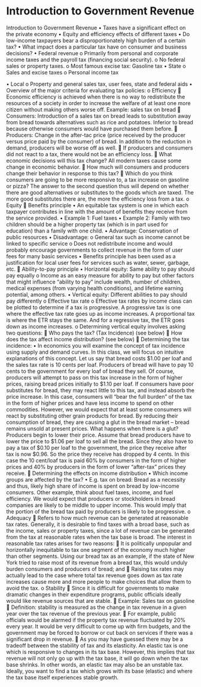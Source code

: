 # Introduction to Government Revenue

Introduction to Government Revenue
•	Taxes have a significant effect on the private economy
•	Equity and efficiency effects of different taxes
•	Do low-income taxpayers bear a disproportionately high burden of a certain tax? 
•	What impact does a particular tax have on consumer and business decisions?
•	Federal revenue
o	Primarily from personal and corporate income taxes and the payroll tax (financing social security).
o	No federal sales or property taxes.
o	Most famous excise tax: Gasoline tax
•	State
o	Sales and excise taxes
o	Personal income tax

•	Local
o	Property and general sales tax, user fees, state and federal aids
•	Overview of the major criteria for evaluating tax policies:
o	Efficiency
	Economic efficiency is achieved when there is no way to redistribute the resources of a society in order to increase the welfare of at least one more citizen without making others worse off. Example: sales tax on bread
	Consumers: Introduction of a sales tax on bread leads to substitution away from bread towards alternatives such as rice and potatoes. Inferior to bread because otherwise consumers would have purchased them before. 
	Producers: Change in the after-tac price (price received by the producer versus price paid by the consumer) of bread. In addition to the reduction in demand, producers will be worse off as well. 
	If producers and consumers did not react to a tax, there would not be an efficiency loss. 
	What economic decisions will this tax change? All modern taxes cause some change in economic behavior.
	How much will consumers and producers change their behavior in response to this tax?
	Which do you think consumers are going to be more responsive to, a tax increase on gasoline or pizza? The answer to the second question thus will depend on whether there are good alternatives or substitutes to the goods which are taxed. The more good substitutes there are, the more the efficiency loss from a tax.
o	Equity
	Benefits principle
•	An equitable tax system is one in which each taxpayer contributes in line with the amount of benefits they receive from the service provided.
•	Example 1: Fuel taxes
•	Example 2: Family with two children should be a higher property tax (which is in part used for education) than a family with one child. 
•	Advantage: Conservation of public resources
•	Disadvantage: 
o	General tax such as income cannot be linked to specific service
o	Does not redistribute income and would probably encourage governments to collect revenue in the form of user fees for many basic services
•	Benefits principle has been used as a justification for local user fees for services such as water, sewer, garbage, etc.
	Ability-to-pay principle
•	Horizontal equity: Same ability to pay should pay equally
o	Income as an easy measure for ability to pay but other factors that might influence “ability to pay” include wealth, number of children, medical expenses (from varying health conditions), and lifetime earning potential, among others.
•	Vertical equity: Different abilities to pay should pay differently
o	Effective tax rate
o	Effective tax rates by income class can be plotted to determine if a tax is progressive. A progressive tax is one where the effective tax rate goes up as income increases. A proportional tax is where the ETR stays the same. And for a regressive tax, the ETR goes down as income increases.
o	Determining vertical equity  involves asking two questions:
	Who pays the tax? (Tax Incidence) (see below)
	How does the tax affect income distribution? (see below)
	Determining the tax incidence:
•	In economics you will examine the concept of tax incidence using supply and demand curves. In this class, we will focus on intuitive explanations of this concept. Let us say that bread costs $1.00 per loaf and the sales tax rate is 10 cents per loaf. Producers of bread will have to pay 10 cents to the government for every loaf of bread they sell. Of course, producers will attempt to pass on this tax increase in the form of higher prices, raising bread prices initially to $1.10 per loaf. If consumers have poor substitutes for bread, they may react little to this tax, and instead absorb the price increase. In this case, consumers will “bear the full burden” of the tax in the form of higher prices and have less income to spend on other commodities. However, we would expect that at least some consumers will react by substituting other grain products for bread. By reducing their consumption of bread, they are causing a glut in the bread market – bread remains unsold at present prices. What happens when there is a glut? Producers begin to lower their price. Assume that bread producers have to lower the price to $1.06 per loaf to sell all the bread. Since they also have to pay a tax of $0.10 per loaf to the government, the price they receive after tax is now $0.96. So the price they receive has dropped by 4 cents. In this case the 10 cent/loaf tax is paid 60% by consumers in the form of higher prices and 40% by producers in the form of lower “after-tax” prices they receive.
	Determining the effects on income distribution
•	Which income groups are affected by the tax?
•	E.g. tax on bread: Bread as a necessity and thus, likely high share of income is spent on bread by low-income consumers. Other example, think about fuel taxes, income, and fuel efficiency. We would expect that producers or stockholders in bread companies are likely to be middle to upper income. This would imply that the portion of the bread tax paid by producers is likely to be progressive.
o	Adequacy 
	Refers to how much revenue can be generated at reasonable tax rates. Generally, it is desirable to find taxes with a broad base, such as the income, sales or property taxes, since a lot of revenue can be generated from the tax at reasonable rates when the tax base is broad. The interest in reasonable tax rates arises for two reasons:
	It is politically unpopular and horizontally inequitable to tax one segment of the economy much higher than other segments. Using our bread tax as an example, if the state of New York tried to raise most of its revenue from a bread tax, this would unduly burden consumers and producers of bread; and
	Raising tax rates may actually lead to the case where total tax revenue goes down as tax rate increases cause more and more people to make choices that allow them to avoid the tax.
o	Stability
	Since it is difficult for governments to make dramatic changes in their expenditure programs, public officials ideally would like revenue sources that are stable.
	Example: Sales tax on gasoline
	Definition: stability is measured as the change in tax revenue in a given year over the tax revenue of the previous year.
	For example, public officials would be alarmed if the property tax revenue fluctuated by 20% every year. It would be very difficult to come up with firm budgets, and the government may be forced to borrow or cut back on services if there was a significant drop in revenue.
	As you may have guessed there may be a tradeoff between the stability of tax and its elasticity. An elastic tax is one which is responsive to changes in its tax base. However, this implies that tax revenue will not only go up with the tax base, it will go down when the tax base shrinks. In other words, an elastic tax may also be an unstable tax. Ideally, you want to find a tax which grows with its base (elastic) and where the tax base itself experiences stable growth.


